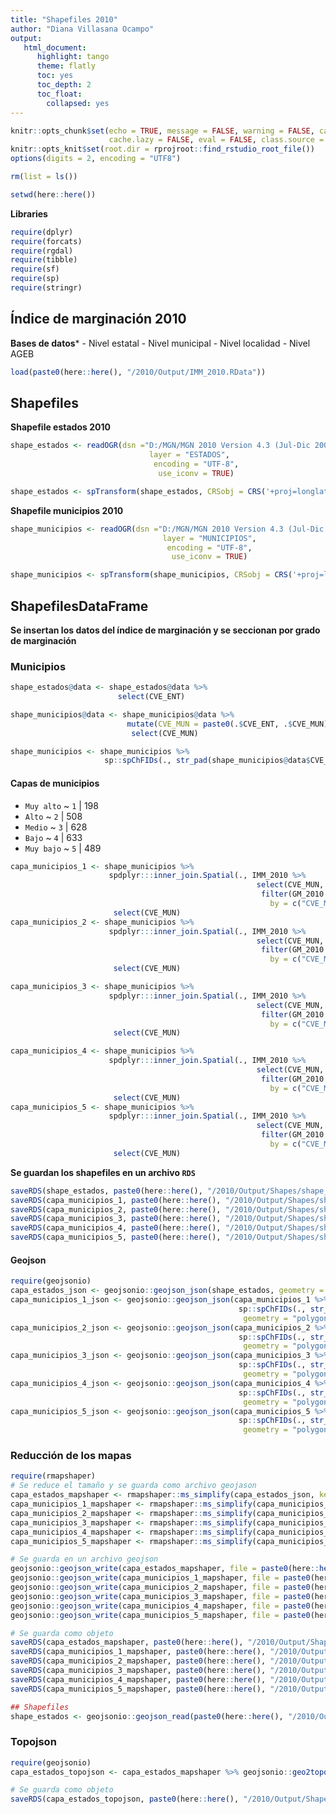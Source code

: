 ```yaml
---
title: "Shapefiles 2010"
author: "Diana Villasana Ocampo"
output:
   html_document:
      highlight: tango
      theme: flatly
      toc: yes
      toc_depth: 2
      toc_float:
        collapsed: yes
---
```


```r
knitr::opts_chunk$set(echo = TRUE, message = FALSE, warning = FALSE, cache = FALSE, 
                      cache.lazy = FALSE, eval = FALSE, class.source = "fold-show")
knitr::opts_knit$set(root.dir = rprojroot::find_rstudio_root_file())
options(digits = 2, encoding = "UTF8")
```   
 

```r
rm(list = ls())
```

```r
setwd(here::here())
```

**Libraries** 

```r
require(dplyr)
require(forcats)
require(rgdal)
require(tibble)
require(sf)
require(sp)
require(stringr)
```


## Índice de marginación 2010

**Bases de datos***
- Nivel estatal
- Nivel municipal
- Nivel localidad
- Nivel AGEB 


```r
load(paste0(here::here(), "/2010/Output/IMM_2010.RData"))
```


## Shapefiles

**Shapefile estados 2010**

```r
shape_estados <- readOGR(dsn ="D:/MGN/MGN 2010 Version 4.3 (Jul-Dic 2009)/32_Entidades_Federativas", 
                               layer = "ESTADOS",
                                encoding = "UTF-8",
                                 use_iconv = TRUE)

shape_estados <- spTransform(shape_estados, CRSobj = CRS('+proj=longlat +ellps=WGS84 +datum=WGS84 +no_defs'))
```


**Shapefile municipios 2010**

```r
shape_municipios <- readOGR(dsn ="D:/MGN/MGN 2010 Version 4.3 (Jul-Dic 2009)/32_Entidades_Federativas", 
                                  layer = "MUNICIPIOS",
                                   encoding = "UTF-8",
                                    use_iconv = TRUE)

shape_municipios <- spTransform(shape_municipios, CRSobj = CRS('+proj=longlat +ellps=WGS84 +datum=WGS84 +no_defs'))
```


## ShapefilesDataFrame

**Se insertan los datos del índice de marginación y se seccionan por grado de marginación**

### Municipios

```r
shape_estados@data <- shape_estados@data %>%
                        select(CVE_ENT)

shape_municipios@data <- shape_municipios@data %>%
                          mutate(CVE_MUN = paste0(.$CVE_ENT, .$CVE_MUN)) %>%
                           select(CVE_MUN)

shape_municipios <- shape_municipios %>%
                     sp::spChFIDs(., str_pad(shape_municipios@data$CVE_MUN, 5, "left", pad = "0"))
```


#### Capas de municipios

- `Muy alto` ~ `1` | 198
- `Alto` ~ `2` | 508
- `Medio` ~ `3` | 628 
- `Bajo` ~ `4` | 633
- `Muy bajo` ~ `5` | 489


```r
capa_municipios_1 <- shape_municipios %>%
                      spdplyr:::inner_join.Spatial(., IMM_2010 %>% 
                                                       select(CVE_MUN, GM_2010) %>%
                                                        filter(GM_2010 == "Muy alto"),
                                                          by = c("CVE_MUN")) %>%
                       select(CVE_MUN)
capa_municipios_2 <- shape_municipios %>%
                      spdplyr:::inner_join.Spatial(., IMM_2010 %>% 
                                                       select(CVE_MUN, GM_2010) %>%
                                                        filter(GM_2010 == "Alto"),
                                                          by = c("CVE_MUN"))  %>%
                       select(CVE_MUN)

capa_municipios_3 <- shape_municipios %>%
                      spdplyr:::inner_join.Spatial(., IMM_2010 %>% 
                                                       select(CVE_MUN, GM_2010) %>%
                                                        filter(GM_2010 == "Medio"),
                                                          by = c("CVE_MUN"))  %>%
                       select(CVE_MUN)

capa_municipios_4 <- shape_municipios %>%
                      spdplyr:::inner_join.Spatial(., IMM_2010 %>% 
                                                       select(CVE_MUN, GM_2010) %>%
                                                        filter(GM_2010 == "Bajo"),
                                                          by = c("CVE_MUN"))  %>%
                       select(CVE_MUN)
capa_municipios_5 <- shape_municipios %>%
                      spdplyr:::inner_join.Spatial(., IMM_2010 %>% 
                                                       select(CVE_MUN, GM_2010) %>%
                                                        filter(GM_2010 == "Muy bajo"),
                                                          by = c("CVE_MUN"))  %>%
                       select(CVE_MUN)
```

**Se guardan los shapefiles en un archivo `RDS`**

```r
saveRDS(shape_estados, paste0(here::here(), "/2010/Output/Shapes/shape_estados.rds"))
saveRDS(capa_municipios_1, paste0(here::here(), "/2010/Output/Shapes/shape_municipios_1.rds"))
saveRDS(capa_municipios_2, paste0(here::here(), "/2010/Output/Shapes/shape_municipios_2.rds"))
saveRDS(capa_municipios_3, paste0(here::here(), "/2010/Output/Shapes/shape_municipios_3.rds"))
saveRDS(capa_municipios_4, paste0(here::here(), "/2010/Output/Shapes/shape_municipios_4.rds"))
saveRDS(capa_municipios_5, paste0(here::here(), "/2010/Output/Shapes/shape_municipios_5.rds"))
```


#### Geojson 

```r
require(geojsonio)
capa_estados_json <- geojsonio::geojson_json(shape_estados, geometry = "polygon")
capa_municipios_1_json <- geojsonio::geojson_json(capa_municipios_1 %>%
                                                   sp::spChFIDs(., str_pad(.@data$CVE_MUN, 5, "left", pad = "0")), 
                                                    geometry = "polygon")
capa_municipios_2_json <- geojsonio::geojson_json(capa_municipios_2 %>%
                                                   sp::spChFIDs(., str_pad(.@data$CVE_MUN, 5, "left", pad = "0")), 
                                                    geometry = "polygon")
capa_municipios_3_json <- geojsonio::geojson_json(capa_municipios_3 %>%
                                                   sp::spChFIDs(., str_pad(.@data$CVE_MUN, 5, "left", pad = "0")), 
                                                    geometry = "polygon")
capa_municipios_4_json <- geojsonio::geojson_json(capa_municipios_4 %>%
                                                   sp::spChFIDs(., str_pad(.@data$CVE_MUN, 5, "left", pad = "0")), 
                                                    geometry = "polygon")
capa_municipios_5_json <- geojsonio::geojson_json(capa_municipios_5 %>%
                                                   sp::spChFIDs(., str_pad(.@data$CVE_MUN, 5, "left", pad = "0")), 
                                                    geometry = "polygon")
```


### Reducción de los mapas 

```r
require(rmapshaper)
# Se reduce el tamaño y se guarda como archivo geojason 
capa_estados_mapshaper <- rmapshaper::ms_simplify(capa_estados_json, keep = 0.3, weighting = 0, keep_shapes = TRUE)
capa_municipios_1_mapshaper <- rmapshaper::ms_simplify(capa_municipios_1_json, keep = 0.2, weighting = 0, keep_shapes = TRUE)
capa_municipios_2_mapshaper <- rmapshaper::ms_simplify(capa_municipios_2_json, keep = 0.2, weighting = 0, keep_shapes = TRUE)
capa_municipios_3_mapshaper <- rmapshaper::ms_simplify(capa_municipios_3_json, keep = 0.2, weighting = 0, keep_shapes = TRUE)
capa_municipios_4_mapshaper <- rmapshaper::ms_simplify(capa_municipios_4_json, keep = 0.2, weighting = 0, keep_shapes = TRUE)
capa_municipios_5_mapshaper <- rmapshaper::ms_simplify(capa_municipios_5_json, keep = 0.2, weighting = 0, keep_shapes = TRUE)
```


```r
# Se guarda en un archivo geojson 
geojsonio::geojson_write(capa_estados_mapshaper, file = paste0(here::here(), "/2010/Output/Shapes/estados_json.geojson"))
geojsonio::geojson_write(capa_municipios_1_mapshaper, file = paste0(here::here(), "/2010/Output/Shapes/municipios_1_json.geojson"))
geojsonio::geojson_write(capa_municipios_2_mapshaper, file = paste0(here::here(), "/2010/Output/Shapes/municipios_2_json.geojson"))
geojsonio::geojson_write(capa_municipios_3_mapshaper, file = paste0(here::here(), "/2010/Output/Shapes/municipios_3_json.geojson"))
geojsonio::geojson_write(capa_municipios_4_mapshaper, file = paste0(here::here(), "/2010/Output/Shapes/municipios_4_json.geojson"))
geojsonio::geojson_write(capa_municipios_5_mapshaper, file = paste0(here::here(), "/2010/Output/Shapes/municipios_5_json.geojson"))
```

```r
# Se guarda como objeto
saveRDS(capa_estados_mapshaper, paste0(here::here(), "/2010/Output/Shapes/capa_estados_mapshaper.rds"))
saveRDS(capa_municipios_1_mapshaper, paste0(here::here(), "/2010/Output/Shapes/capa_municipios_1_mapshaper.rds"))
saveRDS(capa_municipios_2_mapshaper, paste0(here::here(), "/2010/Output/Shapes/capa_municipios_2_mapshaper.rds"))
saveRDS(capa_municipios_3_mapshaper, paste0(here::here(), "/2010/Output/Shapes/capa_municipios_3_mapshaper.rds"))
saveRDS(capa_municipios_4_mapshaper, paste0(here::here(), "/2010/Output/Shapes/capa_municipios_4_mapshaper.rds"))
saveRDS(capa_municipios_5_mapshaper, paste0(here::here(), "/2010/Output/Shapes/capa_municipios_5_mapshaper.rds"))
```


```r
## Shapefiles
shape_estados <- geojsonio::geojson_read(paste0(here::here(), "/2010/Output/Shapes/estados_json.geojson"), what = "sp")
```

### Topojson

```r
require(geojsonio)
capa_estados_topojson <- capa_estados_mapshaper %>% geojsonio::geo2topo()
```

```r
# Se guarda como objeto
saveRDS(capa_estados_topojson, paste0(here::here(), "/2010/Output/Shapes/capa_estados_topojson.rds"))
        
```


